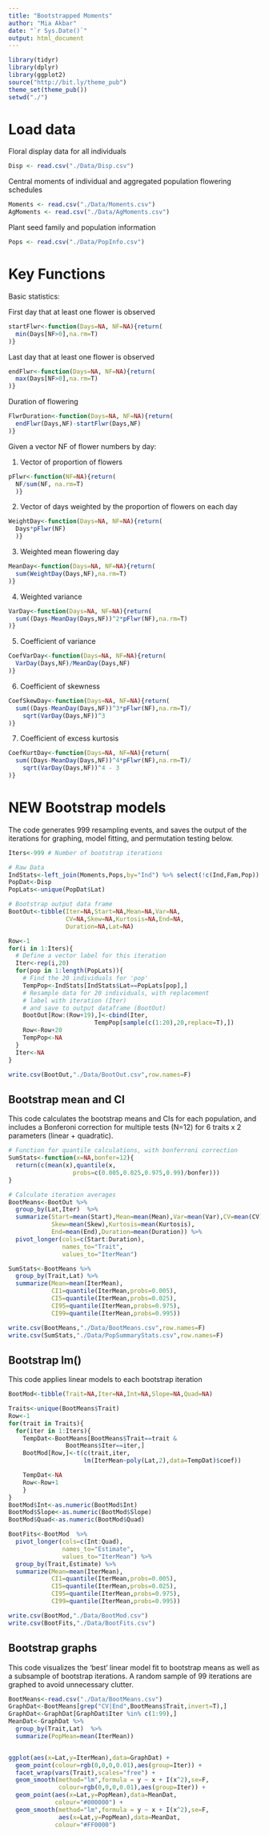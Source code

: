 ```yaml
---
title: "Bootstrapped Moments"
author: "Mia Akbar"
date: "`r Sys.Date()`"
output: html_document
---
```



```r
library(tidyr)
library(dplyr)
library(ggplot2)
source("http://bit.ly/theme_pub")
theme_set(theme_pub()) 
setwd("./")
```

# Load data

Floral display data for all individuals

```r
Disp <- read.csv("./Data/Disp.csv")
```


Central moments of individual and aggregated population flowering schedules 

```r
Moments <- read.csv("./Data/Moments.csv")
AgMoments <- read.csv("./Data/AgMoments.csv")
```

Plant seed family and population information

```r
Pops <- read.csv("./Data/PopInfo.csv")
```

# Key Functions

Basic statistics:

First day that at least one flower is observed

```r
startFlwr<-function(Days=NA, NF=NA){return(
  min(Days[NF>0],na.rm=T)
)}
```

Last day that at least one flower is observed

```r
endFlwr<-function(Days=NA, NF=NA){return(
  max(Days[NF>0],na.rm=T)
)}
```

Duration of flowering

```r
FlwrDuration<-function(Days=NA, NF=NA){return(
  endFlwr(Days,NF)-startFlwr(Days,NF)
)}
```


Given a vector NF of flower numbers by day:

1. Vector of proportion of flowers

```r
pFlwr<-function(NF=NA){return(
  NF/sum(NF, na.rm=T)
  )}
```

2. Vector of days weighted by the proportion of flowers on each day

```r
WeightDay<-function(Days=NA, NF=NA){return(
  Days*pFlwr(NF)
  )}
```

3. Weighted mean flowering day

```r
MeanDay<-function(Days=NA, NF=NA){return(
  sum(WeightDay(Days,NF),na.rm=T)
)}
```

4. Weighted variance

```r
VarDay<-function(Days=NA, NF=NA){return(
  sum((Days-MeanDay(Days,NF))^2*pFlwr(NF),na.rm=T)
)}
```

5. Coefficient of variance

```r
CoefVarDay<-function(Days=NA, NF=NA){return(
  VarDay(Days,NF)/MeanDay(Days,NF)
)}
```

6. Coefficient of skewness

```r
CoefSkewDay<-function(Days=NA, NF=NA){return(
  sum((Days-MeanDay(Days,NF))^3*pFlwr(NF),na.rm=T)/
    sqrt(VarDay(Days,NF))^3
)}
```

7. Coefficient of excess kurtosis

```r
CoefKurtDay<-function(Days=NA, NF=NA){return(
  sum((Days-MeanDay(Days,NF))^4*pFlwr(NF),na.rm=T)/
    sqrt(VarDay(Days,NF))^4 - 3
)}
```


# NEW Bootstrap models

The code generates 999 resampling events, and saves the output of the iterations for graphing, model fitting, and permutation testing below.

```r
Iters<-999 # Number of bootstrap iterations

# Raw Data
IndStats<-left_join(Moments,Pops,by="Ind") %>% select(!c(Ind,Fam,Pop))
PopDat<-Disp
PopLats<-unique(PopDat$Lat)

# Bootstrap output data frame
BootOut<-tibble(Iter=NA,Start=NA,Mean=NA,Var=NA,
                CV=NA,Skew=NA,Kurtosis=NA,End=NA,
                Duration=NA,Lat=NA)

Row<-1
for(i in 1:Iters){
  # Define a vector label for this iteration
  Iter<-rep(i,20)
  for(pop in 1:length(PopLats)){
    # Find the 20 individuals for 'pop'
    TempPop<-IndStats[IndStats$Lat==PopLats[pop],]    
    # Resample data for 20 individuals, with replacement
    # label with iteration (Iter)
    # and save to output dataframe (BootOut)
    BootOut[Row:(Row+19),]<-cbind(Iter,
                        TempPop[sample(c(1:20),20,replace=T),])
    Row<-Row+20
    TempPop<-NA
  }
  Iter<-NA
}

write.csv(BootOut,"./Data/BootOut.csv",row.names=F)
```

## Bootstrap mean and CI

This code calculates the bootstrap means and CIs for each population, and includes a Bonferoni correction for multiple tests (N=12) for 6 traits x 2 parameters (linear + quadratic).

```r
# Function for quantile calculations, with bonferroni correction
SumStats<-function(x=NA,bonfer=12){
  return(c(mean(x),quantile(x,
                  probs=c(0.005,0.025,0.975,0.99)/bonfer)))
}

# Calculate iteration averages
BootMeans<-BootOut %>%
  group_by(Lat,Iter)  %>%
  summarize(Start=mean(Start),Mean=mean(Mean),Var=mean(Var),CV=mean(CV),
            Skew=mean(Skew),Kurtosis=mean(Kurtosis),
            End=mean(End),Duration=mean(Duration)) %>%
  pivot_longer(cols=c(Start:Duration),
               names_to="Trait",
               values_to="IterMean")

SumStats<-BootMeans %>%
  group_by(Trait,Lat) %>%
  summarize(Mean=mean(IterMean),
            CI1=quantile(IterMean,probs=0.005),
            CI5=quantile(IterMean,probs=0.025),
            CI95=quantile(IterMean,probs=0.975),
            CI99=quantile(IterMean,probs=0.995))

write.csv(BootMeans,"./Data/BootMeans.csv",row.names=F)
write.csv(SumStats,"./Data/PopSummaryStats.csv",row.names=F)
```

## Bootstrap lm()

This code applies linear models to each bootstrap iteration

```r
BootMod<-tibble(Trait=NA,Iter=NA,Int=NA,Slope=NA,Quad=NA)

Traits<-unique(BootMeans$Trait)
Row<-1
for(trait in Traits){
  for(iter in 1:Iters){
    TempDat<-BootMeans[BootMeans$Trait==trait &   
                BootMeans$Iter==iter,]
    BootMod[Row,]<-t(c(trait,iter,
                     lm(IterMean~poly(Lat,2),data=TempDat)$coef))

    TempDat<-NA
    Row<-Row+1
    }
}
BootMod$Int<-as.numeric(BootMod$Int)
BootMod$Slope<-as.numeric(BootMod$Slope)
BootMod$Quad<-as.numeric(BootMod$Quad)

BootFits<-BootMod  %>%
  pivot_longer(cols=c(Int:Quad),
               names_to="Estimate",
               values_to="IterMean") %>%
  group_by(Trait,Estimate) %>%
  summarize(Mean=mean(IterMean),
            CI1=quantile(IterMean,probs=0.005),
            CI5=quantile(IterMean,probs=0.025),
            CI95=quantile(IterMean,probs=0.975),
            CI99=quantile(IterMean,probs=0.995))

write.csv(BootMod,"./Data/BootMod.csv")
write.csv(BootFits,"./Data/BootFits.csv")

```

## Bootstrap graphs

This code visualizes the 'best' linear model fit to bootstrap means as well as a subsample of bootstrap iterations. A random sample of 99 iterations are graphed to avoid unnecessary clutter.

```r
BootMeans<-read.csv("./Data/BootMeans.csv")
GraphDat<-BootMeans[grep("CV|End",BootMeans$Trait,invert=T),]
GraphDat<-GraphDat[GraphDat$Iter %in% c(1:99),]
MeanDat<-GraphDat %>%
  group_by(Trait,Lat)  %>%
  summarize(PopMean=mean(IterMean))


ggplot(aes(x=Lat,y=IterMean),data=GraphDat) +
  geom_point(colour=rgb(0,0,0,0.01),aes(group=Iter)) + 
  facet_wrap(vars(Trait),scales="free") + 
  geom_smooth(method="lm",formula = y ~ x + I(x^2),se=F,
              colour=rgb(0,0,0,0.01),aes(group=Iter)) +
  geom_point(aes(x=Lat,y=PopMean),data=MeanDat,
             colour="#000000") +
  geom_smooth(method="lm",formula = y ~ x + I(x^2),se=F,
              aes(x=Lat,y=PopMean),data=MeanDat,
             colour="#FF0000")
```







